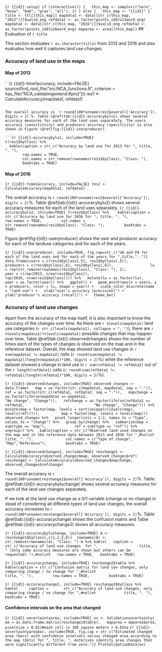 
```{r {{id}}-setup}
if (interactive()) {
  this_map <- sample(c("nara", "bosw", "bak", "gras", "all"), 1)
} else {
  this_map <- "{{id}}"
}
title <- ttl[[this_map]]
mapdata1 <- data[[str_c(this_map, "2013")]]$valid_eng
refdata1 <- as.factor(points_id$lu13oord_eng)
mapdata2 <- data[[str_c(this_map, "2016")]]$valid_eng
refdata2 <- as.factor(points_id$lu16oord_eng)
maparea <- area[[this_map]]
```
## Evaluation of `r title`

This section evaluates `r as.character(title)` from 2013 and 2016 and also evaluates how well it captures land use changes.

### Accuracy of land use in the maps

#### Map of 2013
```{r {{id}}-time1accuracy, include=FALSE}
source(find_root_file("src/NCA_functions.R", 
                      criterion = has_file("NCA_validatingextend.Rproj")))
res1 <- CalculateAccuracy(mapdata1, refdata1)

```

The overall accuracy is `r round(100*unname(res1$overall['Accuracy']), digits = 2)`%. Table \@ref(tab:{{id}}-accuracybylu1) shows several accuracy measures for each of the land uses separately. The users accuracy (sensititvity) and producers accuracy (specificity) is also shown in Figure \@ref(fig:{{id}}-userproducer).

```{r {{id}}-accuracybylu1, include=TRUE}
t(res1$byClass) %>% 
  kable(caption = str_c("Accuracy by land use for 2013 for ", title, ". "),
        row.names = TRUE,
        col.names = str_remove(rownames(res1$byClass), "Class: "),
        booktabs = TRUE)
```

#### Map of 2016

```{r {{id}}-time2accuracy, include=FALSE}
res2 <- CalculateAccuracy(mapdata2, refdata2)
```

The overall accuracy is `r round(100*unname(res2$overall['Accuracy']), digits = 2)`%. Table \@ref(tab:{{id}}-accuracybylu2) shows several accuracy measures for each of the land uses separately. 
```{r {{id}}-accuracybylu2, include=TRUE}
t(res2$byClass) %>% 
  kable(caption = str_c("Accuracy by land use for 2016 for ", title, ". "),
        row.names = TRUE,
        col.names = str_remove(rownames(res1$byClass), "Class: "),
        booktabs = TRUE) 
```

Figure \@ref(fig:{{id}}-userproducer) shows the user and producer accuracy for each of the landuse categories and for each of the years.

```{r {{id}}-userproducer, include=TRUE, fig.cap=str_c("UA and PA for each of the land uses and for each of the years for ",title,". ")}
data.frame(users = c(res1$byClass[,5], res2$byClass[,5]),
                producers = c(res1$byClass[,6], res2$byClass[,6]),
                lu = rep(str_remove(rownames(res1$byClass), "Class: "), 2),
                year = c(rep(2013, nrow(res1$byClass)),
                         rep(2016, nrow(res2$byClass)))) %>%
  mutate(lu = as.factor(lu),
         year = as.factor(year)) %>%
  ggplot() +
  geom_point(aes(x = users, y = producers, color = lu, shape = year)) +
  scale_color_discrete(name = "land use") +
  xlab("user's accuracy (precision)") +
  ylab("producer's accuracy (recall)") +
  theme_bw()
```

### Accuracy of land use changes 

Apart from the accuracy of the map itself, it is also important to know the accuracy of the changes over time. As there are `r nlevels(mapdata1)` land use categories (`r str_c(levels(mapdata1), collapse = ", ")`),  there are  `r nlevels(mapdata1)*nlevels(mapdata1)` possible changes that may happen over time. Table \@ref(tab:{{id}}-observedchanges) shows the number of times each of the types of changes is observed on the map and in the reference dataset. Overall, the map showed land use changes in `r sum(mapdata1 != mapdata2)` cells (`r round(sum(mapdata1 != mapdata2)/length(mapdata1)*100, digits = 2)`%) while the reference dataset showed a change in land use in `r sum(refdata1 != refdata2)` out of the `r length(refdata1)` cells (`r round(sum(refdata1 != refdata2)/length(refdata1)*100, digits = 2)`%).

```{r {{id}}-observedchanges, include=TRUE}
observed_changes <- data.frame(
  map = as.factor(str_c(mapdata1, mapdata2, sep = "-")),
  ref = as.factor(str_c(refdata1, refdata2, sep = "-")),
  mapchange = as.factor(ifelse(mapdata1 == mapdata2,
                               "No change", "Change")),
  refchange = as.factor(ifelse(refdata1 == refdata2,
                               "No change", "Change"))) %>%
  mutate(map = factor(map, levels = sort(unique(c(levels(map), levels(ref))))),
         map = factor(map, levels = levels(map))) 
observed_changes %>%
  pivot_longer(cols = 1:2, names_to = "type", values_to = "change") %>%
  group_by(change) %>%
  summarize(map = sum(type == "map"),
            ref = sum(type == "ref")) %>%
  ungroup() %>%
  kable(caption = str_c("Observed land used changes on the map and in the reference data between 2013 and 2016 for ",#nolint
                        title, ". "),
              col.names = c("Type of change", "Map","Reference"),
        booktabs = TRUE) 
```

```{r {{id}}-observedchanges2, include=TRUE}
reschange1 <- CalculateAccuracy(observed_changes$map, observed_changes$ref)
reschange2 <- CalculateAccuracy(observed_changes$mapchange, observed_changes$refchange)
```

The overall accuracy is `r round(100*unname(reschange1$overall['Accuracy']), digits = 2)`%. Table \@ref(tab:{{id}}-accuracybyluchange) shows several accuracy measures for each of the land use changes separately.

If we look at the land use change as a 0/1 variable (change or no change) in stead of considering all different types of land use changes, the overall accuracy increases to `r round(100*unname(reschange2$overall['Accuracy']), digits = 2)`%. Table \@ref(tab:{{id}}-accuracychange) shows the confusion matrix and Table \@ref(tab:{{id}}-accuracychange2) shows all accuracy measures.

```{r {{id}}-accuracybyluchange, include=TRUE}
A <- reschange1$byClass[,c(1,2,5,6)] 
rownames(A) <- str_remove(rownames(A), "Class: ")
A %>% kable(
  caption = str_c("Accuracy of land use changes  for ",
                  title,
                  " (only some accuracy measures are shown but others can be requested)."),#nolint
  row.names = TRUE,
  booktabs = TRUE) 
```

```{r {{id}}-accuracychange, include=TRUE}
reschange2$table %>%
  kable(caption = str_c("Confusion matrix for land use changes, only comparing change / no change for ",#nolint
                        title, ". "),
        row.names = TRUE,
        booktabs = TRUE) 
```

```{r {{id}}-accuracychange2, include=TRUE}
reschange2$byClass %>% 
  kable(
    caption =
      str_c("Accuracy of land use changes, only comparing change / no change for ",#nolint
            title, ". "),
    booktabs = TRUE)
```

#### Confidence intervals on the area that changed

```{r {{id}}-uncertaintyarea, include=TRUE}
ov <- Validationuncertainty(
  ma = as.data.frame.matrix(reschange1$table),
  maparea = maparea$area,
  pixelsize = 0.01)#each cell is 100 square meters = 0.01ha
```
```{r {{id}}-uncertaintyareabar, include=TRUE, fig.cap = str_c("Estimated changed area (bars) with confidence intervals versus changed area according to the map (dots) for ", title, ". Asterisks identify area changes that were significantly different from zero.")}
PlotValidationData(ov)
```
